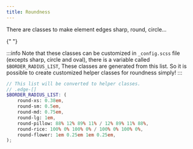 ```yaml
---
title: Roundness
---
```



There are classes to make element edges sharp, round, circle...

<ColorIndicator className="edge-sharp" color="#1cb0f6" title=".edge-sharp" />
<ColorIndicator className="edge-round-xs" color="#1cb0f6" title=".edge-round-xs" />
<ColorIndicator className="edge-round-sm" color="#1cb0f6" title=".edge-round-sm" />
<ColorIndicator className="edge-round-md" color="#1cb0f6" title=".edge-round-md" />
<ColorIndicator className="edge-round-lg" color="#1cb0f6" title=".edge-round-lg" />
<ColorIndicator className="edge-circle" color="#1cb0f6" title=".edge-circle" />
<ColorIndicator className="edge-oval" color="#1cb0f6" title=".edge-oval" />{" "}

<br />

:::info
Note that these classes can be customized in `_config.scss` file (excepts sharp, circle and oval),
there is a variable called `$BORDER_RADIUS_LIST`,
These classes are generated from this list.
So it is possible to create customized helper classes for roundness simply!
:::

```scss {8-10} title="_config.scss"
// This list will be converted to helper classes.
// .edge-[]
$BORDER_RADIUS_LIST: (
	round-xs: 0.38em,
	round-sm: 0.5em,
	round-md: 0.75em,
	round-lg: 1em,
	round-pillow: 88% 12% 89% 11% / 12% 89% 11% 88%,
	round-rice: 100% 0% 100% 0% / 100% 0% 100% 0%,
	round-flower: 1em 0.25em 1em 0.25em,
);
```
